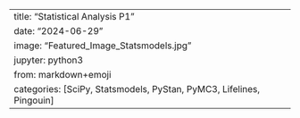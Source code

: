 ---
title:   "Statistical Analysis P1"
date:    "2024-06-29"
image:   "Featured_Image_Statsmodels.jpg"
jupyter: python3
from:    markdown+emoji
categories: [SciPy, Statsmodels, PyStan, PyMC3, Lifelines, Pingouin]
---